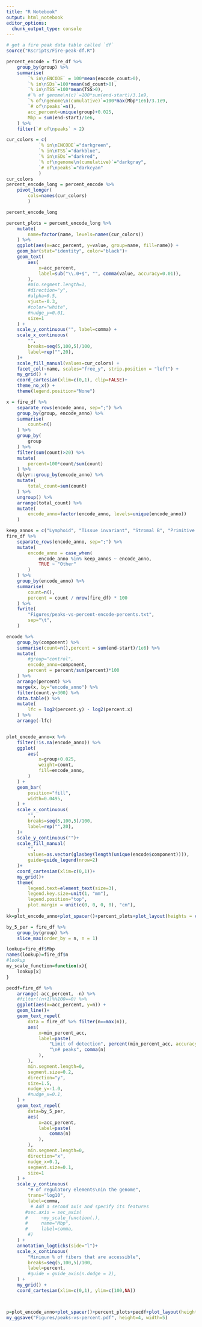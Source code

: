 ```yaml
---
title: "R Notebook"
output: html_notebook
editor_options: 
  chunk_output_type: console
---
```


```r
# get a fire peak data table called `df`
source("Rscripts/Fire-peak-df.R")
```

```r
percent_encode = fire_df %>% 
    group_by(group) %>%
    summarise(
        `% in\nENCODE` = 100*mean(encode_count>0),
        `% in\nSDs`=100*mean(sd_count>0),
        `% in\nTSS`=100*mean(TSS>0),
        #`% of genome\n(c)`=100*sum(end-start)/3.1e9,
        `% of\ngenome\n(cumulative)`=100*max(Mbp*1e6)/3.1e9,
        `# of\npeaks`=n(),
        acc_percent=unique(group)+0.025,
        Mbp = sum(end-start)/1e6,
    ) %>%
    filter(`# of\npeaks` > 2)

cur_colors = c(
            `% in\nENCODE`="darkgreen",
            `% in\nTSS`="darkblue",
            `% in\nSDs`="darkred",
            `% of\ngenome\n(cumulative)`="darkgray",
            `# of\npeaks`="darkcyan"
            )
cur_colors
percent_encode_long = percent_encode %>%
    pivot_longer(
        cols=names(cur_colors)
        )

percent_encode_long

percent_plots = percent_encode_long %>%
    mutate(
        name=factor(name, levels=names(cur_colors))
    ) %>%
    ggplot(aes(x=acc_percent, y=value, group=name, fill=name)) +
    geom_bar(stat="identity", color="black")+
    geom_text(
        aes(
            x=acc_percent,
            label=sub("\\.0+$", "", comma(value, accuracy=0.01)),
        ),
        #min.segment.length=1,
        #direction="y",
        #alpha=0.5,
        vjust=-0.3,
        #color="white",
        #nudge_y=0.01,
        size=1
    ) +
    scale_y_continuous("", label=comma) +
    scale_x_continuous(
        "",
        breaks=seq(5,100,5)/100,
        label=rep("",20),
    )+
    scale_fill_manual(values=cur_colors) + 
    facet_col(~name, scales="free_y", strip.position = "left") + 
    my_grid() +
    coord_cartesian(xlim=c(0,1), clip=FALSE)+
    theme_no_x() +
    theme(legend.position="None")
```

```r
x = fire_df %>% 
    separate_rows(encode_anno, sep=";") %>%
    group_by(group, encode_anno) %>%
    summarise(
        count=n()   
    ) %>%
    group_by(
        group
    ) %>%
    filter(sum(count)>20) %>%
    mutate(
        percent=100*count/sum(count)
    ) %>%
    dplyr::group_by(encode_anno) %>%
    mutate(
        total_count=sum(count)
    ) %>%
    ungroup() %>%
    arrange(total_count) %>%
    mutate(
        encode_anno=factor(encode_anno, levels=unique(encode_anno))
    ) 

keep_annos = c("Lymphoid", "Tissue invariant", "Stromal B", "Primitive / embryonic", "Myeloid / erythroid")
fire_df %>% 
    separate_rows(encode_anno, sep=";") %>%
    mutate(
        encode_anno = case_when(
            encode_anno %in% keep_annos ~ encode_anno,
            TRUE ~ "Other"
        )
    ) %>%
    group_by(encode_anno) %>%
    summarise(
        count=n(),
        percent = count / nrow(fire_df) * 100 
    ) %>%
    fwrite(
        "Figures/peaks-vs-percent-encode-percents.txt",
        sep="\t",
    )

encode %>%
    group_by(component) %>%
    summarise(count=n(),percent = sum(end-start)/1e6) %>%
    mutate(
        #group="control",
        encode_anno=component,
        percent = percent/sum(percent)*100
    ) %>%
    arrange(percent) %>%
    merge(x, by="encode_anno") %>%
    filter(count.y>300) %>%
    data.table() %>%
    mutate(
        lfc = log2(percent.y) - log2(percent.x)
    ) %>%
    arrange(-lfc)


plot_encode_anno=x %>% 
    filter(!is.na(encode_anno)) %>%
    ggplot(
        aes(
            x=group+0.025,
            weight=count,
            fill=encode_anno,
        )
    ) +
    geom_bar(
        position="fill",
        width=0.0495,
    ) +
    scale_x_continuous(
        "",
        breaks=seq(5,100,5)/100,
        label=rep("",20),
    )+
    scale_y_continuous("")+
    scale_fill_manual(
        "", 
        values=as.vector(glasbey(length(unique(encode$component)))),
        guide=guide_legend(nrow=2)
    )+
    coord_cartesian(xlim=c(0,1))+
    my_grid()+
    theme(
        legend.text=element_text(size=3),
        legend.key.size=unit(1, "mm"),
        legend.position="top",
        plot.margin = unit(c(0, 0, 0, 0), "cm"),
    )
kk=plot_encode_anno+plot_spacer()+percent_plots+plot_layout(heights = c(1,-0.3, 3))
```


```r
by_5_per = fire_df %>%
    group_by(group) %>%
    slice_max(order_by = n, n = 1)

lookup=fire_df$Mbp
names(lookup)=fire_df$n
#lookup
my_scale_function=function(x){
    lookup[x]
}

pecdf=fire_df %>%
    arrange(-acc_percent, -n) %>%
    #filter((n+1)%%100==0) %>%
    ggplot(aes(x=acc_percent, y=n)) +
    geom_line()+
    geom_text_repel(
        data = fire_df %>% filter(n==max(n)),
        aes(
            x=min_percent_acc,
            label=paste(
                "Limit of detection", percent(min_percent_acc, accuracy=0.01),
                "\n# peaks", comma(n)
            ),
        ),
        min.segment.length=0,
        segment.size=0.2,
        direction="y",
        size=1.5,
        nudge_y=-1.0,
        #nudge_x=0.1,
    ) +
    geom_text_repel(
        data=by_5_per,
        aes(
            x=acc_percent,
            label=paste(
                comma(n)
            ),
        ),
        min.segment.length=0,
        direction="x",
        nudge_x=0.1,
        segment.size=0.1,
        size=1
    ) +
    scale_y_continuous(
        "# of regulatory elements\nin the genome",
        trans="log10",
        label=comma,
         # Add a second axis and specify its features
       #sec.axis = sec_axis(
       #     ~my_scale_function(.),
       #     name="Mbp",
       #     label=comma,
        #)
    ) + 
    annotation_logticks(side="l")+
    scale_x_continuous(
        "Minimum % of fibers that are accessible",
        breaks=seq(5,100,5)/100,
        label=percent,
        #guide = guide_axis(n.dodge = 2),
    ) +
    my_grid() +
    coord_cartesian(xlim=c(0,1), ylim=c(100,NA)) 



p=plot_encode_anno+plot_spacer()+percent_plots+pecdf+plot_layout(heights = c(1,-0.5, 3, 2))
my_ggsave("Figures/peaks-vs-percent.pdf", height=4, width=5)
```

